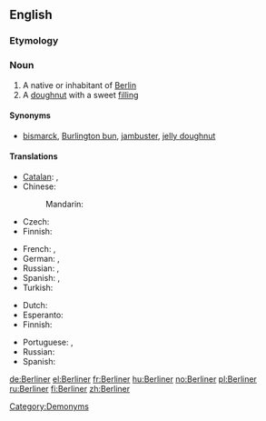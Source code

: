 ==English==
{{wikipedia}}

===Etymology===
{{etyl|de}} {{term|Berliner|lang=de}}

===Noun===
{{en-noun}}

# A native or inhabitant of [[Berlin]]
# A [[doughnut]] with a sweet [[filling]]

====Synonyms====
* {{sense|filled doughnut}} [[bismarck]], [[Burlington bun]], [[jambuster]], [[jelly doughnut]]

====Translations====
{{trans-top|native or inhabitant of Berlin}}
* [[Catalan]]: {{t|ca|berlinès|m}}, {{t|ca|berlinesa|f}}
* Chinese:
*: Mandarin: {{t-|cmn|柏林人|tr=Bólínrén|sc=Hani}}
* Czech: {{t-|cs|Berlíňan|m}}
* Finnish: {{t+|fi|berliiniläinen}}
{{trans-mid}}
* French: {{t+|fr|berlinois|m}}, {{t+|fr|berlinoise|f}}
* German: {{t+|de|Berliner|m}}, {{t+|de|Berlinerin|f}}
* Russian: {{t|ru|берлинец|m|tr=berlínec}}, {{t|ru|берлинка|f|tr=berlínka}}
* Spanish: {{t|es|berlinés|m}}, {{t|es|berlinesa|f}}
* Turkish: {{t-|tr|Berlinli}}
{{trans-bottom}}

{{trans-top|doughnut}}
* Dutch: {{t|nl|Berlinerbol}}
* Esperanto: {{t|eo|benjeto|xs=Esperanto}}
* Finnish: {{t|fi|hillomunkki}}
{{trans-mid}}
* Portuguese: {{t+|pt|sonho|m}}, {{t|pt|bola de berlim}}
* Russian: {{t|ru|берлинер|tr=berliner}}
* Spanish: {{t|es|berlinesa}}
{{trans-bottom}}

[[Category:Demonyms]]

[[de:Berliner]]
[[el:Berliner]]
[[fr:Berliner]]
[[hu:Berliner]]
[[no:Berliner]]
[[pl:Berliner]]
[[ru:Berliner]]
[[fi:Berliner]]
[[zh:Berliner]]